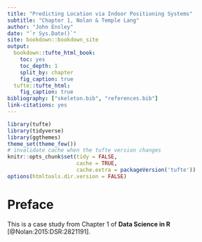 ```yaml
---
title: "Predicting Location via Indoor Positioning Systems"
subtitle: "Chapter 1, Nolan & Temple Lang"
author: "John Ensley"
date: "`r Sys.Date()`"
site: bookdown::bookdown_site
output:
  bookdown::tufte_html_book:
    toc: yes
    toc_depth: 1
    split_by: chapter
    fig_caption: true
  tufte::tufte_html:
    fig_caption: true
bibliography: ["skeleton.bib", "references.bib"]
link-citations: yes
---
```


```r
library(tufte)
library(tidyverse)
library(ggthemes)
theme_set(theme_few())
# invalidate cache when the tufte version changes
knitr::opts_chunk$set(tidy = FALSE,
                      cache = TRUE,
                      cache.extra = packageVersion('tufte'))
options(htmltools.dir.version = FALSE)
```

# Preface {-}

This is a case study from Chapter 1 of __Data Science in R__ [@Nolan:2015:DSR:2821191]. 
